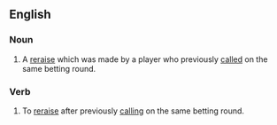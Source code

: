 ==English==

===Noun===
{{en-noun|head=[[limp]] [[reraise]]|-}}

# {{lb|en|poker slang}} A [[reraise]] which was made by a player who previously [[called]] on the same betting round.

===Verb===
{{en-verb|head=[[limp]] [[reraise]]|limp reraises|limp reraising|limp reraised}}

# {{lb|en|poker slang}} To [[reraise]] after previously [[calling]] on the same betting round.